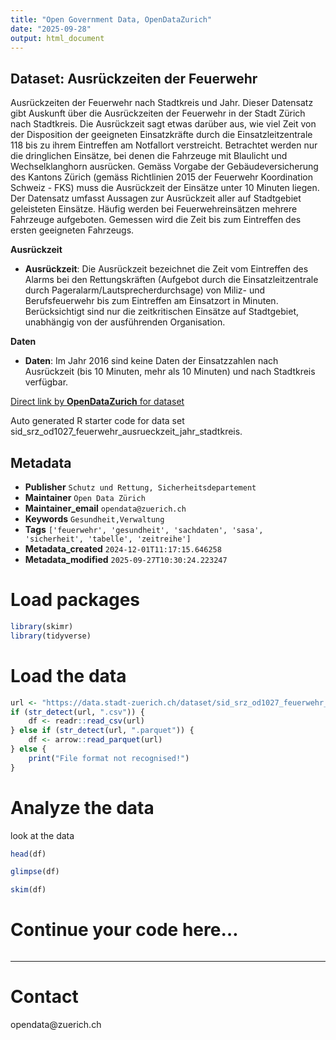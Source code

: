 ```yaml
---
title: "Open Government Data, OpenDataZurich"
date: "2025-09-28"
output: html_document
---
```


## Dataset: Ausrückzeiten der Feuerwehr

Ausrückzeiten der Feuerwehr nach Stadtkreis und Jahr. Dieser Datensatz gibt Auskunft über die Ausrückzeiten der Feuerwehr in der Stadt Zürich nach Stadtkreis. Die Ausrückzeit sagt etwas darüber aus, wie viel Zeit von der Disposition der geeigneten Einsatzkräfte durch die Einsatzleitzentrale 118 bis zu ihrem Eintreffen am Notfallort verstreicht. Betrachtet werden nur die dringlichen Einsätze, bei denen die Fahrzeuge mit Blaulicht und Wechselklanghorn ausrücken. Gemäss Vorgabe der Gebäudeversicherung des Kantons Zürich (gemäss Richtlinien 2015 der Feuerwehr Koordination Schweiz - FKS) muss die Ausrückzeit der Einsätze unter 10 Minuten liegen. Der Datensatz umfasst Aussagen zur Ausrückzeit aller auf Stadtgebiet geleisteten Einsätze. Häufig werden bei Feuerwehreinsätzen mehrere Fahrzeuge aufgeboten. Gemessen wird die Zeit bis zum Eintreffen des ersten geeigneten Fahrzeugs.

**Ausrückzeit**

- **Ausrückzeit**: 
Die Ausrückzeit bezeichnet die Zeit vom Eintreffen des Alarms bei den Rettungskräften (Aufgebot durch die Einsatzleitzentrale durch Pageralarm/Lautsprecherdurchsage) von Miliz- und Berufsfeuerwehr bis zum Eintreffen am Einsatzort in Minuten. Berücksichtigt sind nur die zeitkritischen Einsätze auf Stadtgebiet, unabhängig von der ausführenden Organisation.
 

[]()

**Daten**

- **Daten**: 
Im Jahr 2016 sind keine Daten der Einsatzzahlen nach Ausrückzeit (bis 10 Minuten, mehr als 10 Minuten) und nach Stadtkreis verfügbar.

[]()



[Direct link by **OpenDataZurich** for dataset](https://data.stadt-zuerich.ch/dataset/sid_srz_od1027_feuerwehr_ausrueckzeit_jahr_stadtkreis)

Auto generated R starter code for data set sid_srz_od1027_feuerwehr_ausrueckzeit_jahr_stadtkreis.

## Metadata

- **Publisher** `Schutz und Rettung, Sicherheitsdepartement`
- **Maintainer** `Open Data Zürich`
- **Maintainer_email** `opendata@zuerich.ch`
- **Keywords** `Ge­sund­heit,Ver­walt­ung`
- **Tags** `['feuerwehr', 'gesundheit', 'sachdaten', 'sasa', 'sicherheit', 'tabelle', 'zeitreihe']`
- **Metadata_created** `2024-12-01T11:17:15.646258`
- **Metadata_modified** `2025-09-27T10:30:24.223247`


# Load packages

```r
library(skimr)
library(tidyverse)
```

# Load the data

```r
url <- "https://data.stadt-zuerich.ch/dataset/sid_srz_od1027_feuerwehr_ausrueckzeit_jahr_stadtkreis/download/GES102OD1027.csv"
if (str_detect(url, ".csv")) {
    df <- readr::read_csv(url)
} else if (str_detect(url, ".parquet")) {
    df <- arrow::read_parquet(url)
} else {
    print("File format not recognised!")
}
```

# Analyze the data

look at the data
```r
head(df)
```

```r
glimpse(df)
```

```r
skim(df)
```

# Continue your code here...

```r

```

------------------------------------------------------------------------

# Contact

opendata@zuerich.ch
